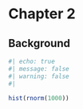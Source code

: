 # Chapter 2

## Background

```r
#| echo: true
#| message: false
#| warning: false
#| 

hist(rnorm(1000))
```
